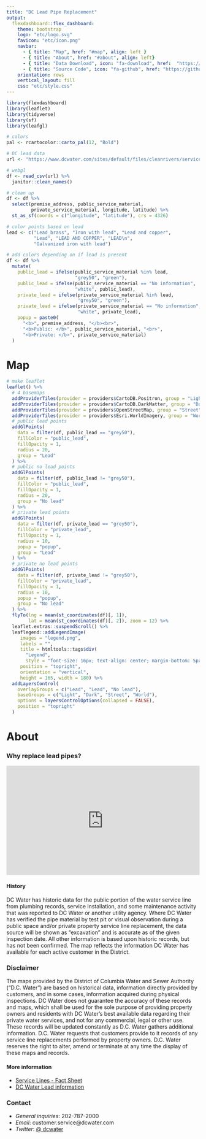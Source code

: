 ```yaml
---
title: "DC Lead Pipe Replacement"
output: 
  flexdashboard::flex_dashboard:
    theme: bootstrap 
    logo: "etc/logo.svg"
    favicon: "etc/icon.png"
    navbar:
      - { title: "Map", href: "#map", align: left }
      - { title: "About", href: "#about", align: left} 
      - { title: "Data Download", icon: "fa-download", href:  "https://www.dcwater.com/sites/default/files/cleanrivers/service-line.csv", align: left }
      - { title: "Source Code", icon: "fa-github", href: "https://github.com/WaterDataLab/lead", align: left, target: "_blank"}
    orientation: rows
    vertical_layout: fill
    css: "etc/style.css"
---
```


<script>
  $('.navbar-logo').wrap('<a href="https://www.watergrid.io" target="_blank">');
</script>

```r
library(flexdashboard)
library(leaflet)
library(tidyverse)
library(sf)
library(leafgl)

# colors
pal <- rcartocolor::carto_pal(12, "Bold")

# DC lead data
url <- "https://www.dcwater.com/sites/default/files/cleanrivers/service-line.csv"

# webgl
df <- read_csv(url) %>% 
  janitor::clean_names()

# clean up
df <- df %>% 
  select(premise_address, public_service_material, 
         private_service_material, longitude, latitude) %>% 
  st_as_sf(coords = c("longitude", "latitude"), crs = 4326)

# color points based on lead
lead <- c("Lead_brass", "Iron with lead", "Lead and copper", 
          "Lead", "LEAD AND COPPER", "LEAD\n", 
          "Galvanized iron with lead")

# add colors depending on if lead is present
df <- df %>% 
  mutate(
    public_lead = ifelse(public_service_material %in% lead, 
                         "grey50", "green"),
    public_lead = ifelse(public_service_material == "No information", 
                         "white", public_lead),
    private_lead = ifelse(private_service_material %in% lead, 
                          "grey50", "green"),
    private_lead = ifelse(private_service_material == "No information", 
                          "white", private_lead),
    popup = paste0(
      "<b>", premise_address, "</b><br>",
      "<b>Public: </b>", public_service_material, "<br>",
      "<b>Private: </b>", private_service_material)
  )
```

Map {.hidden}
===================================== 


```r
# make leaflet
leaflet() %>% 
  # 4 basemaps
  addProviderTiles(provider = providers$CartoDB.Positron, group = "Light") %>% 
  addProviderTiles(provider = providers$CartoDB.DarkMatter, group = "Dark") %>% 
  addProviderTiles(provider = providers$OpenStreetMap, group = "Street") %>% 
  addProviderTiles(provider = providers$Esri.WorldImagery, group = "World") %>% 
  # public lead points
  addGlPoints(
    data = filter(df, public_lead == "grey50"),
    fillColor = "public_lead",
    fillOpacity = 1, 
    radius = 20, 
    group = "Lead"
  ) %>% 
  # public no lead points
  addGlPoints(
    data = filter(df, public_lead != "grey50"),
    fillColor = "public_lead",
    fillOpacity = 1, 
    radius = 20, 
    group = "No lead"
  ) %>% 
  # private lead points
  addGlPoints(
    data = filter(df, private_lead == "grey50"),
    fillColor = "private_lead",
    fillOpacity = 1, 
    radius = 10, 
    popup = "popup", 
    group = "Lead"
  ) %>% 
  # private no lead points
  addGlPoints(
    data = filter(df, private_lead != "grey50"),
    fillColor = "private_lead",
    fillOpacity = 1, 
    radius = 10, 
    popup = "popup", 
    group = "No lead"
  ) %>% 
  flyTo(lng = mean(st_coordinates(df)[, 1]),
        lat = mean(st_coordinates(df)[, 2]), zoom = 12) %>% 
  leaflet.extras::suspendScroll() %>% 
  leaflegend::addLegendImage(
     images = "legend.png",
     labels = "",
     title = htmltools::tags$div(
       "Legend",
       style = "font-size: 16px; text-align: center; margin-bottom: 5px;"),
     position = "topright", 
     orientation = "vertical", 
     height = 165, width = 180) %>% 
  addLayersControl(
    overlayGroups = c("Lead", "Lead", "No lead"),
    baseGroups = c("Light", "Dark", "Street", "World"),
    options = layersControlOptions(collapsed = FALSE),
    position = "topright"
  ) 
```



About {.hidden}
===================================== 

### **Why replace lead pipes?**


<iframe width="100%" height="285" src="https://www.youtube.com/embed/6DJDGtM_d5Y" title="YouTube video player" frameborder="0" allow="accelerometer; autoplay; clipboard-write; encrypted-media; gyroscope; picture-in-picture" allowfullscreen="" data-external="1"></iframe>


#### **History**

DC Water has historic data for the public portion of the water service line from plumbing records, service installation, and some maintenance activity that was reported to DC Water or another utility agency. Where DC Water has verified the pipe material by test pit or visual observation during a public space and/or private property service line replacement, the data source will be shown as "excavation" and is accurate as of the given inspection date. All other information is based upon historic records, but has not been confirmed. The map reflects the information DC Water has available for each active customer in the District.

### **Disclaimer**

The maps provided by the District of Columbia Water and Sewer Authority (“D.C. Water”) are based on historical data, information directly provided by customers, and in some cases, information acquired during physical inspections. DC Water does not guarantee the accuracy of these records and maps, which shall be used for the sole purpose of providing property owners and residents with DC Water’s best available data regarding their private water services, and not for any commercial, legal or other use. These records will be updated constantly as D.C. Water gathers additional information. D.C. Water requests that customers provide to it records of any service line replacements performed by property owners. D.C. Water reserves the right to alter, amend or terminate at any time the display of these maps and records.  

#### **More information**

- <a href="https://www.dcwater.com/faq-page/74" target="_blank">Service Lines - Fact Sheet</a>  
- <a href="https://www.dcwater.com/Lead" target="_blank">DC Water Lead information</a>


### **Contact**

* _General inquiries_: 202-787-2000  
* _Email_: customer.service@dcwater.com  
* _Twitter_: <a href="https://twitter.com/dcwater" target="_blank">@ dcwater</a>

